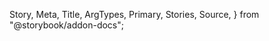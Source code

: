   Story,
  Meta,
  Title,
  ArgTypes,
  Primary,
  Stories,
  Source,
} from "@storybook/addon-docs";

<Meta of={ProgressStories} />

<Title />

<Primary />

## How to set up

### Config theme

Add the following configurations to the `theme.tsx` and `Progress.ts` files, respectively.

```tsx dark
const theme = {
  components: {
    Progress: ConfigProgress,
  },
};
```

```tsx dark
const ConfigProgress: ProgressThemeConfiguration = {
  parts: progressPartsList,
  baseStyle: {},
  defaultProps: {},
};
```

### Component parts

You have these parts available: `"label" | "track" | "filledTrack"` (`progressPartsList`)

## Props

<ArgTypes of={ProgressStories} />

## Stories

<Stories title="" />
